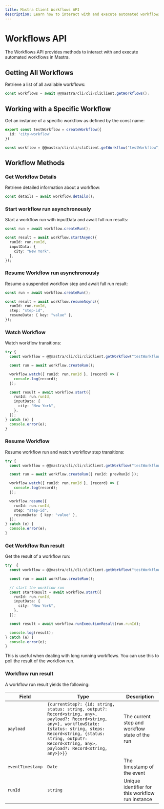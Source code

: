 ```yaml
---
title: Mastra Client Workflows API
description: Learn how to interact with and execute automated workflows in Mastra using the client-js SDK.
---
```


# Workflows API

The Workflows API provides methods to interact with and execute automated workflows in Mastra.

## Getting All Workflows

Retrieve a list of all available workflows:

```typescript
const workflows = await @@mastra/cli/cli/cliClient.getWorkflows();
```

## Working with a Specific Workflow

Get an instance of a specific workflow as defined by the const name:

```typescript filename="src/@@mastra/cli/cli/cli/workflows/test-workflow.ts"
export const testWorkflow = createWorkflow({
  id: 'city-workflow'
})
```

```typescript
const workflow = @@mastra/cli/cli/cliClient.getWorkflow("testWorkflow");
```

## Workflow Methods

### Get Workflow Details

Retrieve detailed information about a workflow:

```typescript
const details = await workflow.details();
```

### Start workflow run asynchronously

Start a workflow run with inputData and await full run results:

```typescript
const run = await workflow.createRun();

const result = await workflow.startAsync({
  runId: run.runId,
  inputData: {
    city: "New York",
  },
});
```

### Resume Workflow run asynchronously

Resume a suspended workflow step and await full run result:

```typescript
const run = await workflow.createRun();

const result = await workflow.resumeAsync({
  runId: run.runId,
  step: "step-id",
  resumeData: { key: "value" },
});
```

### Watch Workflow

Watch workflow transitions:

```typescript
try {
  const workflow = @@mastra/cli/cli/cliClient.getWorkflow("testWorkflow");

  const run = await workflow.createRun();

  workflow.watch({ runId: run.runId }, (record) => {
    console.log(record);
  });

  const result = await workflow.start({
    runId: run.runId,
    inputData: {
      city: "New York",
    },
  });
} catch (e) {
  console.error(e);
}
```

### Resume Workflow

Resume workflow run and watch workflow step transitions:

```typescript
try {
  const workflow = @@mastra/cli/cli/cliClient.getWorkflow("testWorkflow");

  const run = await workflow.createRun({ runId: prevRunId });

  workflow.watch({ runId: run.runId }, (record) => {
    console.log(record);
  });

  workflow.resume({
    runId: run.runId,
    step: "step-id",
    resumeData: { key: "value" },
  });
} catch (e) {
  console.error(e);
}
```

### Get Workflow Run result

Get the result of a workflow run:

```typescript
try  {
  const workflow = @@mastra/cli/cli/cliClient.getWorkflow("testWorkflow");

  const run = await workflow.createRun();

  // start the workflow run
  const startResult = await workflow.start({
    runId: run.runId,
    inputData: {
      city: "New York",
    },
  });

  const result = await workflow.runExecutionResult(run.runId);

  console.log(result);
} catch (e) {
  console.error(e);
}
```

This is useful when dealing with long running workflows. You can use this to poll the result of the workflow run.

### Workflow run result

A workflow run result yields the following:

| Field            | Type                                                                                                                                                                                                                                               | Description                                      |
| ---------------- | -------------------------------------------------------------------------------------------------------------------------------------------------------------------------------------------------------------------------------------------------- | ------------------------------------------------ |
| `payload`        | `{currentStep?: {id: string, status: string, output?: Record<string, any>, payload?: Record<string, any>}, workflowState: {status: string, steps: Record<string, {status: string, output?: Record<string, any>, payload?: Record<string, any>}>}}` | The current step and workflow state of the run   |
| `eventTimestamp` | `Date`                                                                                                                                                                                                                                             | The timestamp of the event                       |
| `runId`          | `string`                                                                                                                                                                                                                                           | Unique identifier for this workflow run instance |
